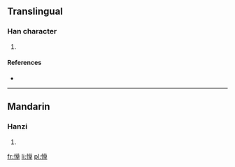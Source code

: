 ==Translingual==

===Han character===
{{Han char|rn=61|rad=心|as=10|sn=13|four=|canj=心廿日十 (PTAJ)}}

# {{defn|Han|sort=心10}}

====References====
* {{Han ref|kx=0396.440|dkj=11021|dj=0735.320|hdz=42326.050|uh=613A|ud=24890}}

----

==Mandarin==

===Hanzi===
{{cmn-hanzi|pin=[[cǎo]] ([[cao3]])|wg=ts'ao<sup>3</sup>}}

# {{defn|lang=cmn|sort=心10}}

[[fr:愺]]
[[li:愺]]
[[pl:愺]]